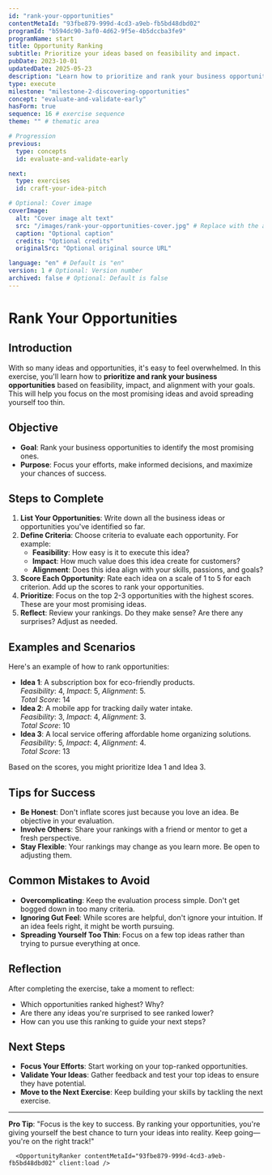 ```yaml
---
id: "rank-your-opportunities" 
contentMetaId: "93fbe879-999d-4cd3-a9eb-fb5bd48dbd02" 
programId: "b594dc90-3af0-4d62-9f5e-4b5dccba3fe9" 
programName: start
title: Opportunity Ranking
subtitle: Prioritize your ideas based on feasibility and impact.
pubDate: 2023-10-01 
updatedDate: 2025-05-23
description: "Learn how to prioritize and rank your business opportunities based on feasibility, impact, and alignment with your goals. This exercise will help you focus on the most promising ideas and avoid spreading yourself too thin."
type: execute
milestone: "milestone-2-discovering-opportunities" 
concept: "evaluate-and-validate-early" 
hasForm: true
sequence: 16 # exercise sequence
theme: "" # thematic area

# Progression
previous:
  type: concepts		 
  id: evaluate-and-validate-early 

next:
  type: exercises		
  id: craft-your-idea-pitch	

# Optional: Cover image
coverImage:
  alt: "Cover image alt text"
  src: "/images/rank-your-opportunities-cover.jpg" # Replace with the actual image path or URL
  caption: "Optional caption"
  credits: "Optional credits"
  originalSrc: "Optional original source URL"

language: "en" # Default is "en"
version: 1 # Optional: Version number
archived: false # Optional: Default is false
---
```



# Rank Your Opportunities

## Introduction
With so many ideas and opportunities, it's easy to feel overwhelmed. In this exercise, you'll learn how to **prioritize and rank your business opportunities** based on feasibility, impact, and alignment with your goals. This will help you focus on the most promising ideas and avoid spreading yourself too thin.

## Objective
- **Goal**: Rank your business opportunities to identify the most promising ones.
- **Purpose**: Focus your efforts, make informed decisions, and maximize your chances of success.

## Steps to Complete
1. **List Your Opportunities**: Write down all the business ideas or opportunities you've identified so far.
2. **Define Criteria**: Choose criteria to evaluate each opportunity. For example:
   - **Feasibility**: How easy is it to execute this idea?
   - **Impact**: How much value does this idea create for customers?
   - **Alignment**: Does this idea align with your skills, passions, and goals?
3. **Score Each Opportunity**: Rate each idea on a scale of 1 to 5 for each criterion. Add up the scores to rank your opportunities.
4. **Prioritize**: Focus on the top 2-3 opportunities with the highest scores. These are your most promising ideas.
5. **Reflect**: Review your rankings. Do they make sense? Are there any surprises? Adjust as needed.

## Examples and Scenarios
Here's an example of how to rank opportunities:
- **Idea 1**: A subscription box for eco-friendly products.  
  *Feasibility*: 4, *Impact*: 5, *Alignment*: 5.  
  *Total Score*: 14
- **Idea 2**: A mobile app for tracking daily water intake.  
  *Feasibility*: 3, *Impact*: 4, *Alignment*: 3.  
  *Total Score*: 10
- **Idea 3**: A local service offering affordable home organizing solutions.  
  *Feasibility*: 5, *Impact*: 4, *Alignment*: 4.  
  *Total Score*: 13

Based on the scores, you might prioritize Idea 1 and Idea 3.

## Tips for Success
- **Be Honest**: Don't inflate scores just because you love an idea. Be objective in your evaluation.
- **Involve Others**: Share your rankings with a friend or mentor to get a fresh perspective.
- **Stay Flexible**: Your rankings may change as you learn more. Be open to adjusting them.

## Common Mistakes to Avoid
- **Overcomplicating**: Keep the evaluation process simple. Don't get bogged down in too many criteria.
- **Ignoring Gut Feel**: While scores are helpful, don't ignore your intuition. If an idea feels right, it might be worth pursuing.
- **Spreading Yourself Too Thin**: Focus on a few top ideas rather than trying to pursue everything at once.

## Reflection
After completing the exercise, take a moment to reflect:
- Which opportunities ranked highest? Why?
- Are there any ideas you're surprised to see ranked lower?
- How can you use this ranking to guide your next steps?

## Next Steps
- **Focus Your Efforts**: Start working on your top-ranked opportunities.
- **Validate Your Ideas**: Gather feedback and test your top ideas to ensure they have potential.
- **Move to the Next Exercise**: Keep building your skills by tackling the next exercise.

---

**Pro Tip**: "Focus is the key to success. By ranking your opportunities, you're giving yourself the best chance to turn your ideas into reality. Keep going—you're on the right track!"


      <OpportunityRanker contentMetaId="93fbe879-999d-4cd3-a9eb-fb5bd48dbd02" client:load />
